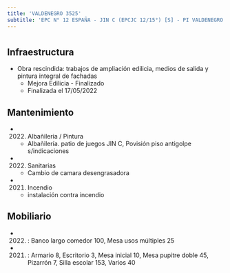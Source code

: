 ```yaml
---
title: 'VALDENEGRO 3525'
subtitle: 'EPC N° 12 ESPAÑA - JIN C (EPCJC 12/15°) [S] - PI VALDENEGRO'
---
```


#
## Infraestructura

* Obra rescindida: trabajos de ampliación edilicia, medios de salida y pintura integral de fachadas 
    + Mejora Edilicia - Finalizado 
    + Finalizada el 17/05/2022 






## Mantenimiento

*  (2022) Albañileria / Pintura 
    + Albañilería. patio de juegos JIN C, Povisión piso antigolpe  s/indicaciones

*  (2022) Sanitarias 
    + Cambio de camara desengrasadora

*  (2021) Incendio 
    + instalación contra incendio





## Mobiliario

*  (2022) : Banco largo comedor 100, Mesa usos múltiples 25 

*  (2021) : Armario 8, Escritorio 3, Mesa inicial 10, Mesa pupitre doble 45, Pizarrón 7, Silla escolar 153, Varios 40 



